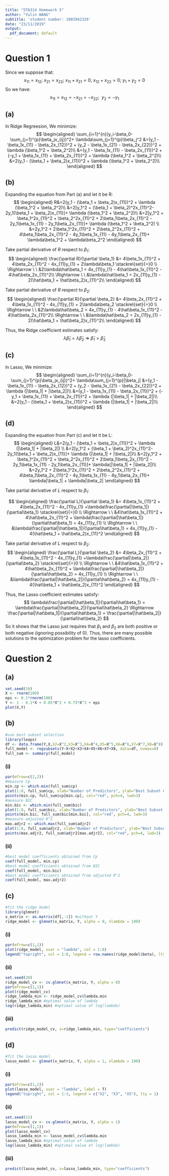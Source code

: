 ```yaml
---
title: "STA314 Homework 5"
author: "Yulin WANG"
subtitle: 'student number: 1003942326'
date: "23/11/2019"
output:
  pdf_document: default
---
```



# Question 1 

Since we suppose that:
$$x_{11}=x_{12}; \ x_{21}=x_{22}; \ x_{11} + x_{21}=0; \ x_{12} + x_{22}=0; \ y_1+y_2=0$$
So we have:
$$x_{11}=x_{12}=-x_{21}=-x_{22}; \ \ y_2 = -y_1$$

## (a)
In Ridge Regreesion, We minimize:
$$
\begin{aligned}
\sum_{i=1}^{n}(y_i-\beta_0-\sum_{j=1}^{p}\beta_jx_{ij})^2+ \lambda\sum_{j=1}^{p}\beta_j^2
&=(y_1 - \beta_1x_{11} - \beta_2x_{12})^2 + (y_2 - \beta_1x_{21} - \beta_2x_{22})^2 + \lambda (\beta_1^2 + \beta_2^2)\\
&=(y_1 - \beta_1x_{11} - \beta_2x_{11})^2 + (-y_1 + \beta_1x_{11} + \beta_2x_{11})^2 + \lambda (\beta_1^2 + \beta_2^2)\\
&=2(y_1 - (\beta_1 + \beta_2)x_{11})^2 + \lambda (\beta_1^2 + \beta_2^2)\\
\end{aligned}
$$


## (b)
Expanding the equation from Part (a) and let it be R:
$$
\begin{aligned}
R&=2(y_1 - (\beta_1 + \beta_2)x_{11})^2 + \lambda (\beta_1^2 + \beta_2^2)\\
&=2[y_1^2 + (\beta_1 + \beta_2)^2x_{11}^2-2y_1(\beta_1 + \beta_2)x_{11}]+ \lambda (\beta_1^2 + \beta_2^2)\\
&=2[y_1^2 + \beta_1^2x_{11}^2 + \beta_2^2x_{11}^2 + 2\beta_1\beta_2x_{11}^2 - 2y_1\beta_1x_{11} - 2y_1\beta_2x_{11}]+ \lambda (\beta_1^2 + \beta_2^2) \\
&=2y_1^2 + 2\beta_1^2x_{11}^2 + 2\beta_2^2x_{11}^2 + 4\beta_1\beta_2x_{11}^2 - 4y_1\beta_1x_{11} - 4y_1\beta_2x_{11}+ \lambda\beta_1^2 + \lambda\beta_2^2
\end{aligned}
$$


Take partial derivative of $R$ respect to $\beta_1$:
$$
\begin{aligned}
\frac{\partial R}{\partial \beta_1} &= 4\beta_1x_{11}^2 + 4\beta_2x_{11}^2 - 4x_{11}y_{1} + 2\lambda\beta_1
\stackrel{set}{=}0 \\
\Rightarrow  \ \ &2\lambda\hat\beta_1 = 4x_{11}y_{1} - 4\hat\beta_1x_{11}^2 - 4\hat\beta_2x_{11}^2\\
\Rightarrow  \ \ &\lambda\hat\beta_1 = 2x_{11}y_{1} - 2(\hat\beta_1 + \hat\beta_2)x_{11}^2\\
\end{aligned}
$$


Take partial derivative of $R$ respect to $\beta_2$:
$$
\begin{aligned}
\frac{\partial R}{\partial \beta_2} &= 4\beta_2x_{11}^2 + 4\beta_1x_{11}^2 - 4x_{11}y_{1} + 2\lambda\beta_2
\stackrel{set}{=}0 \\
\Rightarrow  \ \ &2\lambda\hat\beta_2 = 4x_{11}y_{1} - 4\hat\beta_1x_{11}^2 - 4\hat\beta_2x_{11}^2\\
\Rightarrow  \ \ &\lambda\hat\beta_2 = 2x_{11}y_{1} - 2(\hat\beta_1 + \hat\beta_2)x_{11}^2\\
\end{aligned}
$$

Thus, the Ridge coefficient estimates satisfy:
$$\lambda\hat\beta_1 = \lambda\hat\beta_2 \ \Rightarrow \ \hat\beta_1 = \hat\beta_2$$


## (c)
In Lasso, We minimize:
$$
\begin{aligned}
\sum_{i=1}^{n}(y_i-\beta_0-\sum_{j=1}^{p}\beta_jx_{ij})^2+ \lambda\sum_{j=1}^{p}|\beta_j|
&=(y_1 - \beta_1x_{11} - \beta_2x_{12})^2 + (y_2 - \beta_1x_{21} - \beta_2x_{22})^2 + \lambda (|\beta_1| + |\beta_2|)\\
&=(y_1 - \beta_1x_{11} - \beta_2x_{11})^2 + (-y_1 + \beta_1x_{11} + \beta_2x_{11})^2 + \lambda (|\beta_1| + |\beta_2|)\\
&=2(y_1 - (\beta_1 + \beta_2)x_{11})^2 + \lambda (|\beta_1| + |\beta_2|)\\
\end{aligned}
$$


## (d)

Expanding the equation from Part (c) and let it be L:
$$
\begin{aligned}
L&=2(y_1 - (\beta_1 + \beta_2)x_{11})^2 + \lambda (|\beta_1| + |\beta_2|) \\
&=2[y_1^2 + (\beta_1 + \beta_2)^2x_{11}^2-2y_1(\beta_1 + \beta_2)x_{11}]+ \lambda (|\beta_1| + |\beta_2|)\\
&=2[y_1^2 + \beta_1^2x_{11}^2 + \beta_2^2x_{11}^2 + 2\beta_1\beta_2x_{11}^2 - 2y_1\beta_1x_{11} - 2y_1\beta_2x_{11}]+ \lambda(|\beta_1| + |\beta_2|)\\
&=2y_1^2 + 2\beta_1^2x_{11}^2 + 2\beta_2^2x_{11}^2 + 4\beta_1\beta_2x_{11}^2 - 4y_1\beta_1x_{11} - 4y_1\beta_2x_{11}+ \lambda|\beta_1| + \lambda|\beta_2|
\end{aligned}
$$



Take partial derivative of $L$ respect to $\beta_1$:

$$
\begin{aligned}
\frac{\partial L}{\partial \beta_1} &= 4\beta_1x_{11}^2 + 4\beta_2x_{11}^2 - 4x_{11}y_{1}
+\lambda\frac{\partial|\beta_1|}{\partial\beta_1} \stackrel{set}{=}0 \\
\Rightarrow  \ \ &4\hat\beta_1x_{11}^2 + 4\hat\beta_2x_{11}^2 + \lambda\frac{\partial|\hat\beta_1|}{\partial\hat\beta_1} = 4x_{11}y_{1} \\
\Rightarrow  \ \ &\lambda\frac{\partial|\hat\beta_1|}{\partial\hat\beta_1} = 4x_{11}y_{1} - 4(\hat\beta_1 + \hat\beta_2)x_{11}^2
\end{aligned}
$$




Take partial derivative of $L$ respect to $\beta_2$:
$$
\begin{aligned}
\frac{\partial L}{\partial \beta_2} &= 4\beta_2x_{11}^2 + 4\beta_1x_{11}^2 - 4x_{11}y_{1}
+\lambda\frac{\partial|\beta_2|}{\partial\beta_2} \stackrel{set}{=}0 \\
\Rightarrow  \ \ &4\hat\beta_1x_{11}^2 + 4\hat\beta_2x_{11}^2 + \lambda\frac{\partial|\hat\beta_2|}{\partial\hat\beta_2} = 4x_{11}y_{1} \\
\Rightarrow  \ \ &\lambda\frac{\partial|\hat\beta_2|}{\partial\hat\beta_2} = 4x_{11}y_{1} - 4(\hat\beta_1 + \hat\beta_2)x_{11}^2
\end{aligned}
$$


Thus, the Lasso coefficient estimates satisfy:
$$
\lambda\frac{\partial|\hat\beta_1|}{\partial\hat\beta_1} = \lambda\frac{\partial|\hat\beta_2|}{\partial\hat\beta_2}
\Rightarrow \frac{\partial|\hat\beta_1|}{\partial\hat\beta_1} = \frac{\partial|\hat\beta_2|}{\partial\hat\beta_2}
$$
So it shows that the Lasso just requires that $\beta_1$ and $\beta_2$ are both positive or both negative
(ignoring possibility of 0). Thus, there are many possible solutions to the optimization problem for the lasso coefficients.



\newpage

# Question 2


## (a)
```r
set.seed(19)
X <- rnorm(100)
eps <- 0.1*rnorm(100)
Y <- 1 - 0.1*X + 0.05*X^2 + 0.75*X^3 + eps
plot(X,Y)
```


## (b)
```r
#use best subset selection
library(leaps)
df <- data.frame(Y,X,X2=X^2,X3=X^3,X4=X^4,X5=X^5,X6=X^6,X7=X^7,X8=X^8) # or poly(X,8,raw=T)
full_model <- regsubsets(Y~X+X2+X3+X4+X5+X6+X7+X8, data=df, nvmax=8)
full_sum <- summary(full_model)
```

### (i)
```r
par(mfrow=c(2,2))
#measure Cp
min.cp <- which.min(full_sum$cp)  
plot(1:8, full_sum$cp, xlab="Number of Predictors", ylab="Best Subset Cp", type="l")
points(min.cp, full_sum$cp[min.cp], col="red", pch=4, lwd=3)
#measure BIC
min.bic <- which.min(full_sum$bic)  
plot(1:8, full_sum$bic, xlab="Number of Predictors", ylab="Best Subset BIC", type="l")
points(min.bic, full_sum$bic[min.bic], col="red", pch=4, lwd=3)
#measure adjusted R^2
max.adjr2 <- which.max(full_sum$adjr2)  
plot(1:8, full_sum$adjr2, xlab="Number of Predictors", ylab="Best Subset Adjusted R^2", type="l")
points(max.adjr2, full_sum$adjr2[max.adjr2], col="red", pch=4, lwd=3)
```

### (ii)
```r
#best model coefficients obtained from Cp
coef(full_model, min.cp)
#best model coefficients obtained from BIC
coef(full_model, min.bic)
#best model coefficients obtained from adjusted R^2
coef(full_model, max.adjr2)
```


## (c)
```r
#fit the ridge model
library(glmnet)
x_matrix <- as.matrix(df[,-1]) #without Y
ridge_model <- glmnet(x_matrix, Y, alpha = 0, nlambda = 100)
```

### (i)
```r
par(mfrow=c(1,1))
plot(ridge_model, xvar = "lambda", col = 1:8)
legend("topright", col = 1:8, legend = row.names(ridge_model$beta), lty = 1)
```

### (ii)
```r
set.seed(20)
ridge_model_cv <- cv.glmnet(x_matrix, Y, alpha = 0)
par(mfrow=c(1,1))
plot(ridge_model_cv)
ridge_lambda_min <- ridge_model_cv$lambda.min
ridge_lambda_min #optimal value of lambda
log(ridge_lambda_min) #optimal value of log(lambda)
```

### (iii)
```r
predict(ridge_model_cv, s=ridge_lambda_min, type="coefficients")
```


## (d)
```r
#fit the lasso model
lasso_model <- glmnet(x_matrix, Y, alpha = 1, nlambda = 100)
```

### (i)
```r
par(mfrow=c(1,1))
plot(lasso_model, xvar = "lambda", label = T)
legend("topright", col = 1:3, legend = c("X2", "X3", "X5"), lty = 1)
```

### (ii)
```r
set.seed(21)
lasso_model_cv <- cv.glmnet(x_matrix, Y, alpha = 1)
par(mfrow=c(1,1))
plot(lasso_model_cv)
lasso_lambda_min <- lasso_model_cv$lambda.min
lasso_lambda_min #optimal value of lambda
log(lasso_lambda_min) #optimal value of log(lambda)
```

### (iii)
```r
predict(lasso_model_cv, s=lasso_lambda_min, type="coefficients")
```





